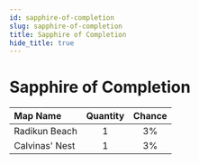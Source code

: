```yaml
---
id: sapphire-of-completion
slug: sapphire-of-completion
title: Sapphire of Completion
hide_title: true
---
```



# <ItemIcon iconId="2599" height="32"/> Sapphire of Completion
|Map Name|Quantity|Chance|
|:--|:-:|:-:|
|Radikun Beach|1|3%|
|Calvinas' Nest|1|3%|

